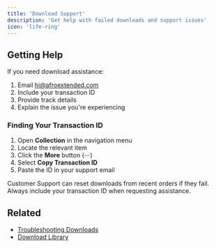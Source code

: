 ```yaml
---
title: 'Download Support'
description: 'Get help with failed downloads and support issues'
icon: 'life-ring'
---
```


## Getting Help

If you need download assistance:

1. Email hi@afroextended.com
2. Include your transaction ID
3. Provide track details
4. Explain the issue you're experiencing

### Finding Your Transaction ID

1. Open **Collection** in the navigation menu
2. Locate the relevant item
3. Click the **More** button (⋯)
4. Select **Copy Transaction ID**
5. Paste the ID in your support email

<Note>
Customer Support can reset downloads from recent orders if they fail. Always include your transaction ID when requesting assistance.
</Note>

## Related
- [Troubleshooting Downloads](/downloads/troubleshooting)
- [Download Library](/downloads/library) 